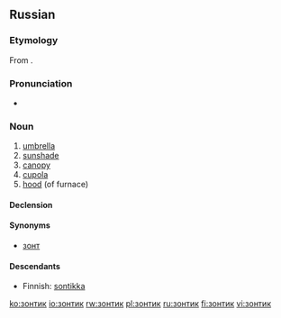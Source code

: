 ==Russian==

===Etymology===
From {{etyl|nl|ru}} {{term|zonnedek||cover from sun|lang=nl}}.

===Pronunciation===
*{{audio|Ru-зонтик.ogg|audio}}

===Noun===
{{infl|ru|noun|tr=zóntik|g=m}}

#[[umbrella]]
#[[sunshade]]
#[[canopy]]
#[[cupola]]
#[[hood]] (of furnace)

====Declension====
{{ru-noun-inan-vel-1||зо́нтик}}

====Synonyms====
*[[зонт]]

====Descendants====
* Finnish: [[sontikka]]

[[ko:зонтик]]
[[io:зонтик]]
[[rw:зонтик]]
[[pl:зонтик]]
[[ru:зонтик]]
[[fi:зонтик]]
[[vi:зонтик]]